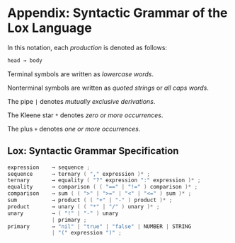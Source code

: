---
---

# Appendix: Syntactic Grammar of the Lox Language

In this notation, each _production_ is denoted as follows:

```go
head → body
```

Terminal symbols are written as _lowercase words_.

Nonterminal symbols are written as _quoted strings_ or _all caps words_.

The pipe `|` denotes _mutually exclusive derivations_.

The Kleene star `*` denotes _zero or more occurrences_.

The plus `+` denotes _one or more occurrences_.

## Lox: Syntactic Grammar Specification

```go
expression    → sequence ;
sequence      → ternary ( "," expression )* ;
ternary       → equality ( "?" expression ":" expression )* ;
equality      → comparison ( ( "==" | "!=" ) comparison )* ;
comparison    → sum ( ( ">" | ">=" | "<" | "<=" ) sum )* ;
sum           → product ( ( "+" | "-" ) product )* ;
product       → unary ( ( "*" | "/" ) unary )* ;
unary         → ( "!" | "-" ) unary
              | primary ;
primary       → "nil" | "true" | "false" | NUMBER | STRING
              | "(" expression ")" ;
```
